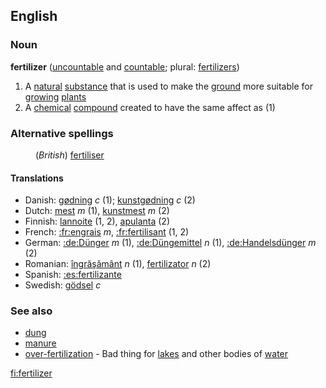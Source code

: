 ==English==

===Noun===
'''fertilizer''' ([[uncountable]] and [[countable]]; plural: [[fertilizers]])

#A [[natural]] [[substance]] that is used to make the [[ground]] more suitable for [[grow]]ing [[plant]]s
#A [[chemical]] [[compound]] created to have the same affect as (1)

===Alternative spellings===
:(''British'') [[fertiliser]]

====Translations====
*Danish: [[gødning]] ''c'' (1); [[kunstgødning]] ''c'' (2)
*Dutch: [[mest]] ''m'' (1), [[kunstmest]] ''m'' (2)
*Finnish: [[lannoite]] (1, 2), [[apulanta]] (2)
*French: [[:fr:engrais]] ''m'', [[:fr:fertilisant]] (1, 2)
*German: [[:de:Dünger]] ''m'' (1), [[:de:Düngemittel]] ''n'' (1), [[:de:Handelsdünger]] ''m'' (2)
*Romanian: [[îngrăşământ]] ''n'' (1), [[fertilizator]] ''n'' (2)
*Spanish: [[:es:fertilizante]]
*Swedish: [[gödsel]] ''c''

===See also===
*[[dung]]
*[[manure]]
*[[over-fertilization]] - Bad thing for [[lake]]s and other bodies of [[water]]

[[fi:fertilizer]]